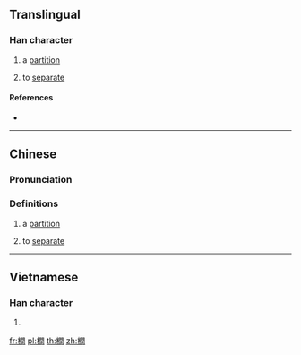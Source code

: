 ==Translingual==

===Han character===
{{Han char|rn=75|rad=木|as=12|sn=16|four=|canj=DANA|ids=⿰木間}}

# {{context|Cantonese|lang=yue}} a [[partition]]
# {{context|Cantonese|lang=yue}} to [[separate]]

====References====
* {{Han ref|kx=0555.311|hdz=21296.131|uh=6A7A|ud=27258}}

----

==Chinese==
{{zh-forms}}

===Pronunciation===
{{zh-pron
|c=gaan3
|mc=
|oc=
|ma=
|cat=n,v
}}

===Definitions===
# {{context|Cantonese|lang=yue}} a [[partition]]
# {{context|Cantonese|lang=yue}} to [[separate]]

----

==Vietnamese==

===Han character===
{{vi-readings|rs=木12| hanviet = giàn}}

# {{defn|lang=vi|sort=木12}}

[[fr:橺]]
[[pl:橺]]
[[th:橺]]
[[zh:橺]]